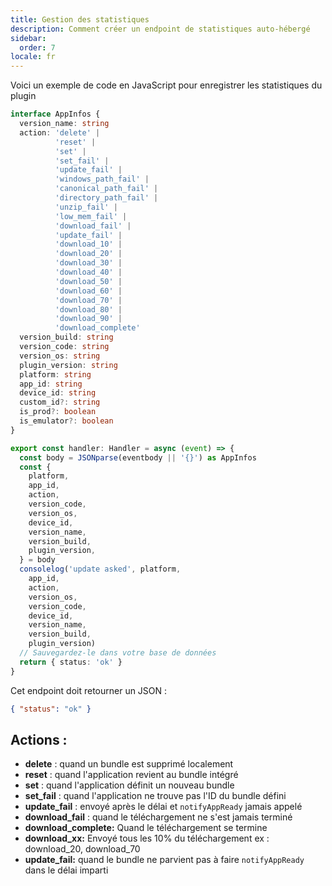 ```yaml
---
title: Gestion des statistiques
description: Comment créer un endpoint de statistiques auto-hébergé
sidebar:
  order: 7
locale: fr
---
```


Voici un exemple de code en JavaScript pour enregistrer les statistiques du plugin

```typescript
interface AppInfos {
  version_name: string
  action: 'delete' |
          'reset' |
          'set' |
          'set_fail' |
          'update_fail' |
          'windows_path_fail' |
          'canonical_path_fail' |
          'directory_path_fail' |
          'unzip_fail' |
          'low_mem_fail' |
          'download_fail' |
          'update_fail' |
          'download_10' |
          'download_20' |
          'download_30' |
          'download_40' |
          'download_50' |
          'download_60' |
          'download_70' |
          'download_80' |
          'download_90' |
          'download_complete'
  version_build: string
  version_code: string
  version_os: string
  plugin_version: string
  platform: string
  app_id: string
  device_id: string
  custom_id?: string
  is_prod?: boolean
  is_emulator?: boolean
}

export const handler: Handler = async (event) => {
  const body = JSONparse(eventbody || '{}') as AppInfos
  const {
    platform,
    app_id,
    action,
    version_code,
    version_os,
    device_id,
    version_name,
    version_build,
    plugin_version,
  } = body
  consolelog('update asked', platform,
    app_id,
    action,
    version_os,
    version_code,
    device_id,
    version_name,
    version_build,
    plugin_version)
  // Sauvegardez-le dans votre base de données
  return { status: 'ok' }
}
```

Cet endpoint doit retourner un JSON :

```json
{ "status": "ok" }
```

## Actions :

* **delete** : quand un bundle est supprimé localement
* **reset** : quand l'application revient au bundle intégré
* **set** : quand l'application définit un nouveau bundle
* **set\_fail** : quand l'application ne trouve pas l'ID du bundle défini
* **update\_fail** : envoyé après le délai et `notifyAppReady` jamais appelé
* **download\_fail** : quand le téléchargement ne s'est jamais terminé
* **download\_complete:** Quand le téléchargement se termine
* **download\_xx:** Envoyé tous les 10% du téléchargement ex : download\_20, download\_70
* **update\_fail:** quand le bundle ne parvient pas à faire `notifyAppReady` dans le délai imparti
